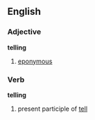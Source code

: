 ==English==

===Adjective===
'''telling'''
# [[eponymous]]

===Verb===
'''telling'''
# present participle of [[tell]]